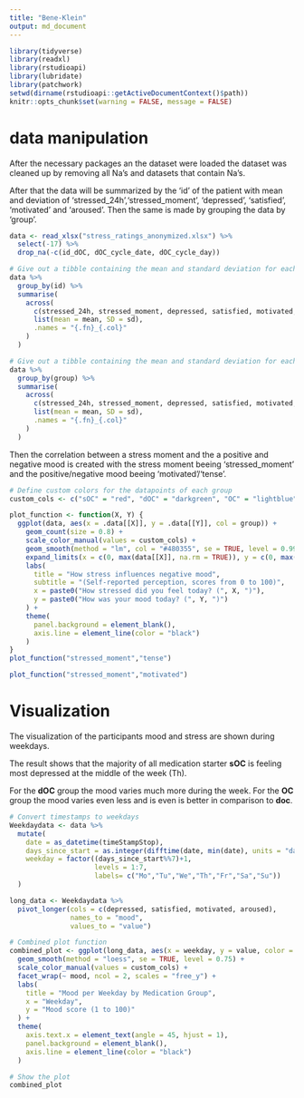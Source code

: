 ---
title: "Bene-Klein"
output: md_document
---


```{r setup,include=FALSE}
library(tidyverse)
library(readxl)
library(rstudioapi)
library(lubridate)
library(patchwork)
setwd(dirname(rstudioapi::getActiveDocumentContext()$path))
knitr::opts_chunk$set(warning = FALSE, message = FALSE) 
```

# data manipulation
After the necessary packages an the dataset were loaded the dataset was cleaned up by removing all Na's and datasets that contain Na's.

After that the data will be summarized by the 'id' of the patient with mean and deviation of 'stressed_24h','stressed_moment', 'depressed', 'satisfied', 'motivated' and 'aroused'.
Then the same is made by grouping the data by 'group'.
```{r data cleaning,echo=FALSE}
data <- read_xlsx("stress_ratings_anonymized.xlsx") %>%  
  select(-17) %>% 
  drop_na(-c(id_dOC, dOC_cycle_date, dOC_cycle_day))
```
```{r data aggregation,include=FALSE}
# Give out a tibble containing the mean and standard deviation for each mood and stress item for each participant
data %>% 
  group_by(id) %>% 
  summarise(
    across(
      c(stressed_24h, stressed_moment, depressed, satisfied, motivated, aroused),
      list(mean = mean, SD = sd),
      .names = "{.fn}_{.col}"
    )
  )

# Give out a tibble containing the mean and standard deviation for each mood and stress item for each group
data %>% 
  group_by(group) %>% 
  summarise(
    across(
      c(stressed_24h, stressed_moment, depressed, satisfied, motivated, aroused),
      list(mean = mean, SD = sd),
      .names = "{.fn}_{.col}"
    )
  )
```
Then the  correlation between a stress moment and the a positive and negative mood is created with the stress moment beeing 'stressed_moment' and the positive/negative mood beeing 'motivated'/'tense'.
```{r data transformation plots,echo=FALSE}
# Define custom colors for the datapoints of each group
custom_cols <- c("sOC" = "red", "dOC" = "darkgreen", "OC" = "lightblue")

plot_function <- function(X, Y) {
  ggplot(data, aes(x = .data[[X]], y = .data[[Y]], col = group)) +
    geom_count(size = 0.8) +
    scale_color_manual(values = custom_cols) +
    geom_smooth(method = "lm", col = "#480355", se = TRUE, level = 0.99, fill = "#9448BC") +
    expand_limits(x = c(0, max(data[[X]], na.rm = TRUE)), y = c(0, max(data[[X]], na.rm = TRUE))) +
    labs(
      title = "How stress influences negative mood",
      subtitle = "(Self-reported perception, scores from 0 to 100)",
      x = paste0("How stressed did you feel today? (", X, ")"),
      y = paste0("How was your mood today? (", Y, ")")
    ) +
    theme(
      panel.background = element_blank(),
      axis.line = element_line(color = "black")
    )
}
plot_function("stressed_moment","tense")

plot_function("stressed_moment","motivated")
```
# Visualization
The visualization of the participants mood and stress are shown during weekdays.

The result shows that the majority of all medication starter **sOC** is feeling most depressed at the middle of the week (Th). 

For the **dOC** group the mood varies much more during the week.
For the **OC** group the mood varies even less and is even is better in comparison to **doc**. 

```{r visualization, echo=FALSE}
# Convert timestamps to weekdays 
Weekdaydata <- data %>% 
  mutate(
    date = as_datetime(timeStampStop),
    days_since_start = as.integer(difftime(date, min(date), units = "days")),
    weekday = factor((days_since_start%%7)+1,
                     levels = 1:7,
                     labels= c("Mo","Tu","We","Th","Fr","Sa","Su"))
  )

long_data <- Weekdaydata %>%
  pivot_longer(cols = c(depressed, satisfied, motivated, aroused),
               names_to = "mood",
               values_to = "value")

# Combined plot function
combined_plot <- ggplot(long_data, aes(x = weekday, y = value, color = group, group = group)) +
  geom_smooth(method = "loess", se = TRUE, level = 0.75) +
  scale_color_manual(values = custom_cols) +
  facet_wrap(~ mood, ncol = 2, scales = "free_y") +
  labs(
    title = "Mood per Weekday by Medication Group",
    x = "Weekday",
    y = "Mood score (1 to 100)"
  ) +
  theme(
    axis.text.x = element_text(angle = 45, hjust = 1),
    panel.background = element_blank(),
    axis.line = element_line(color = "black")
  )

# Show the plot
combined_plot
```